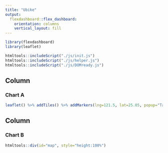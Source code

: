 ```yaml
---
title: "Ubike"
output: 
  flexdashboard::flex_dashboard:
    orientation: columns
    vertical_layout: fill
---
```


```r
library(flexdashboard)
library(leaflet)
```

```r
htmltools::includeScript("./js/init.js")
htmltools::includeScript("./js/helper.js")
htmltools::includeScript("./js/DOMready.js")
```


Column {data-width=350}
-----------------------------------------------------------------------

### Chart A

```r
leaflet() %>% addTiles() %>% addMarkers(lng=121.5, lat=25.05, popup="Taipei")
```

Column {data-width=350}
-----------------------------------------------------------------------

### Chart B

```r
htmltools::div(id="map", style="height:100%")
```

